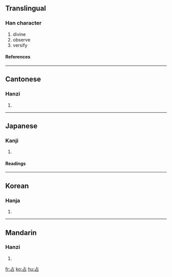 {{see|佔}}

==Translingual==
===Han character===
{{Han char|rad=卜|as=03|sn=5|four=2160<sub>0</sub>|canj=卜口 (YR)}}
# divine
# observe
# versify
====References====
{{Han ref|kx=0157.300|dkj=02780|dj=0361.190|hdz=10092.050|uh=5360|ud=21344|bh=A565|bd=42341}}
----
==Cantonese==
===Hanzi===
{{yue-hanzi|jyut=|y=jim1}}
# {{defn|Cantonese}}
----
==Japanese==
===Kanji===
{{ja-kanji|grade=|rs=卜03}}
# {{defn|Japanese}} 
====Readings====
{{ja-readings|on=[[せん]] (sen)|kun=[[しめる]] (shimeru), [[うらなう]] (uranau), [[うらない]] (uranai)}}
----
==Korean==
===Hanja===
{{ko-hanja|hangeul=점|rv=jeom|mr=chŏm}}
# {{defn|Korean}}
----
==Mandarin==
===Hanzi===
{{cmn-hanzi|pin=[[zhān]] (zhan1)|wg=chan<sup>1</sup>}}
# {{defn|Mandarin}}

[[fr:占]]
[[ko:占]]
[[hu:占]]